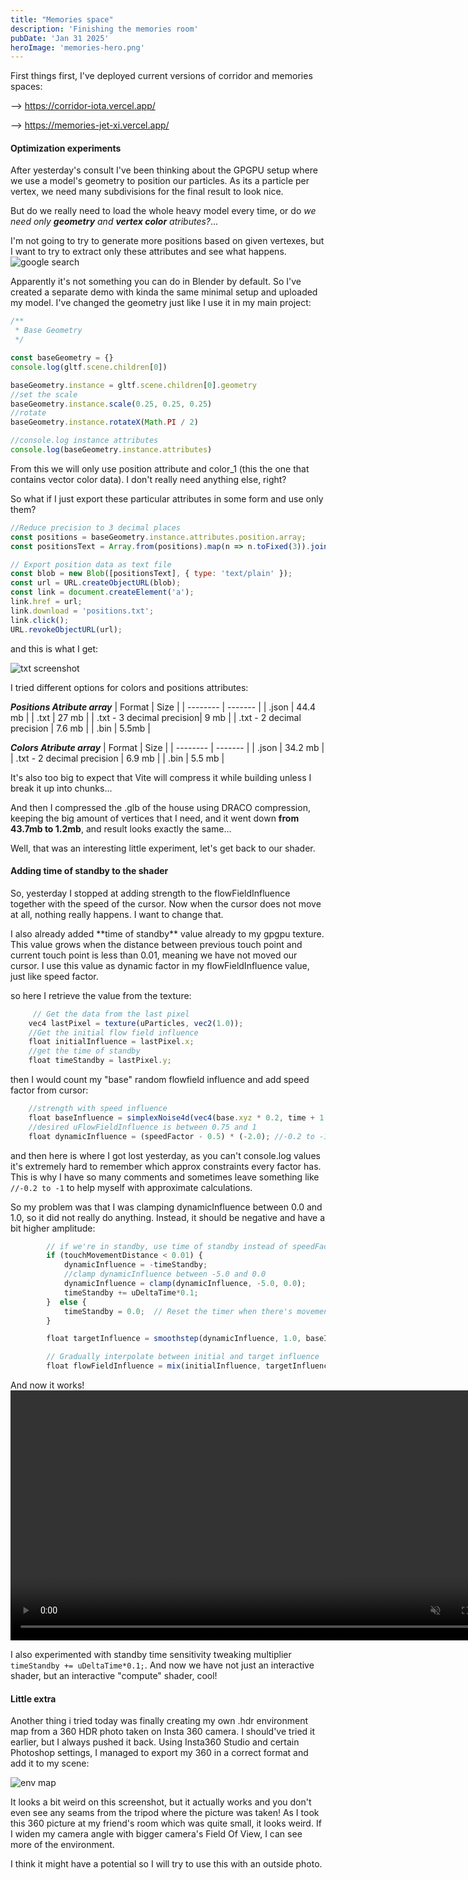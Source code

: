 ```yaml
---
title: "Memories space"
description: 'Finishing the memories room'
pubDate: 'Jan 31 2025'
heroImage: 'memories-hero.png'
---
```


First things first, I've deployed current versions of corridor and memories spaces:

--> https://corridor-iota.vercel.app/

--> https://memories-jet-xi.vercel.app/

#### Optimization experiments
After yesterday's consult I've been thinking about the GPGPU setup where we use a model's geometry to position our particles.
As its a particle per vertex, we need many subdivisions for the final result to look nice.

But do we really need to load the whole heavy model every time, or do *we need only **geometry** and **vertex color** atributes?*...

I'm not going to try to generate more positions based on given vertexes, but I want to try to extract only these attributes and see what happens.
![google search](/shaders-research-blog/images/google-attributes.png)

Apparently it's not something you can do in Blender by default.
So I've created a separate demo with kinda the same minimal setup and uploaded my model.
I've changed the geometry just like I use it in my main project:
```javascript
/**
 * Base Geometry
 */

const baseGeometry = {}
console.log(gltf.scene.children[0])

baseGeometry.instance = gltf.scene.children[0].geometry
//set the scale
baseGeometry.instance.scale(0.25, 0.25, 0.25)
//rotate
baseGeometry.instance.rotateX(Math.PI / 2)

//console.log instance attributes
console.log(baseGeometry.instance.attributes)
```
From this we will only use position attribute and color_1 (this the one that contains vector color data).
I don't really need anything else, right?

So what if I just export these particular attributes in some form and use only them?
```javascript
//Reduce precision to 3 decimal places
const positions = baseGeometry.instance.attributes.position.array;
const positionsText = Array.from(positions).map(n => n.toFixed(3)).join('\n');

// Export position data as text file
const blob = new Blob([positionsText], { type: 'text/plain' });
const url = URL.createObjectURL(blob);
const link = document.createElement('a');
link.href = url;
link.download = 'positions.txt';
link.click();
URL.revokeObjectURL(url);
```
and this is what I get:

![txt screenshot](/shaders-research-blog/images/txt-screenshot.png)

I tried different options for colors and positions attributes:

***Positions Atribute array***
| Format  | Size |
| -------- | ------- |
| .json | 44.4 mb |
| .txt   | 27 mb |
| .txt - 3 decimal precision| 9 mb |
| .txt - 2 decimal precision | 7.6 mb |
| .bin | 5.5mb |

***Colors Atribute array***
| Format  | Size |
| -------- | ------- |
| .json | 34.2 mb |
| .txt - 2 decimal precision | 6.9 mb |
| .bin | 5.5 mb |

It's also too big to expect that Vite will compress it while building unless I break it up into chunks...

And then I compressed the .glb of the house using DRACO compression, keeping the big amount of vertices that I need, and it went down **from 43.7mb to 1.2mb**, and result looks exactly the same...

Well, that was an interesting little experiment, let's get back to our shader.

#### Adding time of standby to the shader

So, yesterday I stopped at adding strength to the flowFieldInfluence together with the speed of the cursor.
Now when the cursor does not move at all, nothing really happens. I want to change that.

<Takeaway>
I also already added **time of standby** value already to my gpgpu texture. This value grows when the distance between previous touch point and current touch point is less than 0.01, meaning we have not moved our cursor.
I use this value as dynamic factor in my flowFieldInfluence value, just like speed factor. 
</Takeaway>

so here I retrieve the value from the texture:
```javascript
     // Get the data from the last pixel
    vec4 lastPixel = texture(uParticles, vec2(1.0));
    //Get the initial flow field influence
    float initialInfluence = lastPixel.x;
    //get the time of standby
    float timeStandby = lastPixel.y;
```

then I would count my "base" random flowfield influence and add speed factor from cursor:
```javascript
    //strength with speed influence
    float baseInfluence = simplexNoise4d(vec4(base.xyz * 0.2, time + 1.0));
    //desired uFlowFieldInfluence is between 0.75 and 1
    float dynamicInfluence = (speedFactor - 0.5) * (-2.0); //-0.2 to -1
```

and then here is where I got lost yesterday, as you can't console.log values it's extremely hard to remember which approx constraints every factor has. 
This is why I have so many comments and sometimes leave something like ``//-0.2 to -1`` to help myself with approximate calculations.

So my problem was that I was clamping dynamicInfluence between 0.0 and 1.0, so it did not really do anything. Instead, it should be negative and have a bit higher amplitude:
```javascript
        // if we're in standby, use time of standby instead of speedFactor
        if (touchMovementDistance < 0.01) {
            dynamicInfluence = -timeStandby;
            //clamp dynamicInfluence between -5.0 and 0.0
            dynamicInfluence = clamp(dynamicInfluence, -5.0, 0.0);
            timeStandby += uDeltaTime*0.1;
        }  else {
            timeStandby = 0.0;  // Reset the timer when there's movement
        }

        float targetInfluence = smoothstep(dynamicInfluence, 1.0, baseInfluence);

        // Gradually interpolate between initial and target influence
        float flowFieldInfluence = mix(initialInfluence, targetInfluence, 0.5);
```

And now it works!
<video controls muted autopolay loop width="800" src="/shaders-research-blog/images/gpgpu-final.mp4"></video>


I also experimented with standby time sensitivity tweaking multiplier `` timeStandby += uDeltaTime*0.1;``.
And now we have not just an interactive shader, but an interactive "compute" shader, cool!

#### Little extra

Another thing i tried today was finally creating my own .hdr environment map from a 360 HDR photo taken on Insta 360 camera.
I should've tried it earlier, but I always pushed it back. Using Insta360 Studio and certain Photoshop settings, I managed to export my 360 in a correct format and add it to my scene:

![env map](/shaders-research-blog/images/env-map.png)

It looks a bit weird on this screenshot, but it actually works and you don't even see any seams from the tripod where the picture was taken!
As I took this 360 picture at my friend's room which was quite small, it looks weird. If I widen my camera angle with bigger camera's Field Of View, I can see more of the environment.

I think it might have a potential so I will try to use this with an outside photo.